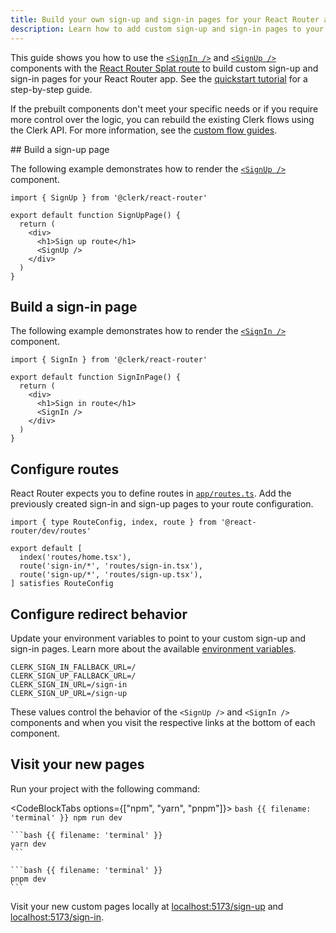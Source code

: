 ```yaml
---
title: Build your own sign-up and sign-in pages for your React Router app with Clerk
description: Learn how to add custom sign-up and sign-in pages to your React Router app with Clerk's prebuilt components.
---
```


This guide shows you how to use the [`<SignIn />`](/docs/components/authentication/sign-in) and [`<SignUp />`](/docs/components/authentication/sign-up) components with the [React Router Splat route](https://reactrouter.com/start/framework/routing#splats) to build custom sign-up and sign-in pages for your React Router app. See the [quickstart tutorial](/docs/quickstarts/react-router) for a step-by-step guide.

If the prebuilt components don't meet your specific needs or if you require more control over the logic, you can rebuild the existing Clerk flows using the Clerk API. For more information, see the [custom flow guides](/docs/custom-flows/overview).

<Steps>
  ## Build a sign-up page

  The following example demonstrates how to render the [`<SignUp />`](/docs/components/authentication/sign-up) component.

  ```tsx {{ filename: 'app/routes/sign-up.tsx' }}
  import { SignUp } from '@clerk/react-router'

  export default function SignUpPage() {
    return (
      <div>
        <h1>Sign up route</h1>
        <SignUp />
      </div>
    )
  }
  ```

  ## Build a sign-in page

  The following example demonstrates how to render the [`<SignIn />`](/docs/components/authentication/sign-in) component.

  ```tsx {{ filename: 'app/routes/sign-in.tsx' }}
  import { SignIn } from '@clerk/react-router'

  export default function SignInPage() {
    return (
      <div>
        <h1>Sign in route</h1>
        <SignIn />
      </div>
    )
  }
  ```

  ## Configure routes

  React Router expects you to define routes in [`app/routes.ts`](https://reactrouter.com/start/framework/routing). Add the previously created sign-in and sign-up pages to your route configuration.

  ```tsx {{ filename: 'app/routes.ts', mark: [5, 6] }}
  import { type RouteConfig, index, route } from '@react-router/dev/routes'

  export default [
    index('routes/home.tsx'),
    route('sign-in/*', 'routes/sign-in.tsx'),
    route('sign-up/*', 'routes/sign-up.tsx'),
  ] satisfies RouteConfig
  ```

  ## Configure redirect behavior

  Update your environment variables to point to your custom sign-up and sign-in pages. Learn more about the available [environment variables](/docs/deployments/clerk-environment-variables).

  ```env {{ filename: '.env' }}
  CLERK_SIGN_IN_FALLBACK_URL=/
  CLERK_SIGN_UP_FALLBACK_URL=/
  CLERK_SIGN_IN_URL=/sign-in
  CLERK_SIGN_UP_URL=/sign-up
  ```

  These values control the behavior of the `<SignUp />` and `<SignIn />` components and when you visit the respective links at the bottom of each component.

  ## Visit your new pages

  Run your project with the following command:

  <CodeBlockTabs options={["npm", "yarn", "pnpm"]}>
    ```bash {{ filename: 'terminal' }}
    npm run dev
    ```

    ```bash {{ filename: 'terminal' }}
    yarn dev
    ```

    ```bash {{ filename: 'terminal' }}
    pnpm dev
    ```
  </CodeBlockTabs>

  Visit your new custom pages locally at [localhost:5173/sign-up](http://localhost:5173/sign-up) and [localhost:5173/sign-in](http://localhost:5173/sign-in).
</Steps>
